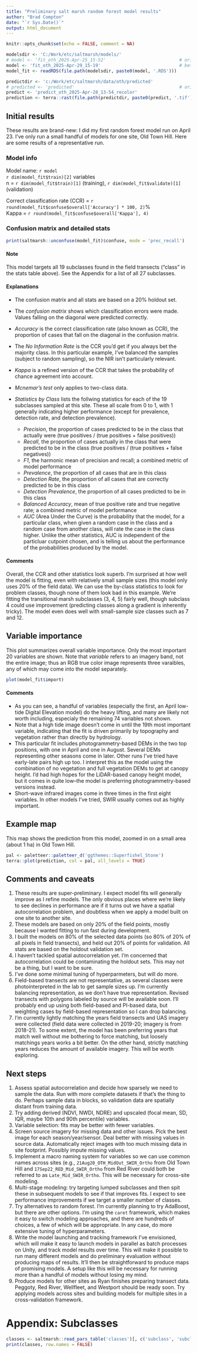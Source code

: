 ```yaml
---
title: "Preliminary salt marsh random forest model results"
author: "Brad Compton"
date: "`r Sys.Date()`"
output: html_document
---
```

<style>
/* Limit body text width, center paragraphs and lists */
.main-container p,
.main-container ul,
.main-container ol,
.main-container blockquote {
max-width: 850px;
margin-left: auto;
margin-right: auto;
}

/* Do NOT constrain code output or code blocks */
.main-container pre,
.main-container pre.r,
.main-container code,
.main-container .r-output {
max-width: none !important;
}
</style>



```r
knitr::opts_chunk$set(echo = FALSE, comment = NA)

modelsdir <- 'C:/Work/etc/saltmarsh/models/' 
# model <- 'fit_oth_2025-Apr-25_15-52'                            # orig
model <- 'fit_oth_2025-Apr-29_15-19'                              # better model: all vars for 2018-2021 (this one includes data for AUC)
model_fit <- readRDS(file.path(modelsdir, paste0(model, '.RDS')))

predictdir <- 'c:/Work/etc/saltmarsh/data/oth/predicted'
# predicted <- 'predicted'                                        # orig
predict <- 'predict_oth_2025-Apr-28_13-54_recolor'
prediction <- terra::rast(file.path(predictdir, paste0(predict, '.tif')))
```

## Initial results

These results are brand-new: I did my first random forest model run on April 23. I've only run a small 
handful of models for one site, Old Town Hill. Here are some results of a representative run.

### Model info

Model name: `r model`  
`r dim(model_fit$train)[2]` variables  
n = `r dim(model_fit$train)[1]` (training), `r dim(model_fit$validate)[1]` (validation)  

Correct classification rate (CCR) = `r round(model_fit$confuse$overall['Accuracy'] * 100, 2)`%  
Kappa = `r round(model_fit$confuse$overall['Kappa'], 4)`  

### Confusion matrix and detailed stats

```r
print(saltmarsh::unconfuse(model_fit)$confuse, mode = 'prec_recall')                          # I'll move unconfuse to fit, so won't need it here
```
#### Note

This model targets all 19 subclasses found in the field transects ("class" in the stats table above). See 
the Appendix for a list of all 27 subclasses.

#### Explanations

- The confusion matrix and all stats are based on a 20% holdout set.
- The *confusion matrix* shows which classification errors were made. Values falling on the 
  diagonal were predicted correctly.
- *Accuracy* is the correct classification rate (also known as CCR), the proportion of cases that fall on 
  the diagonal in the confusion matrix.
- The *No Information Rate* is the CCR you'd get if you always bet the majority class. In this particular 
  example, I've balanced the samples (subject to random sampling), so the NIR isn't particularly relevant.
- *Kappa* is a refined version of the CCR that takes the probability of chance agreement into account.
- *Mcnemar's test* only applies to two-class data.
- *Statistics by Class* lists the follwing statistics for each of the 19 subclasses sampled at this site. 
  These all scale from 0 to 1, with 1 generally indicating higher performance (except for prevalence, 
  detection rate, and detection prevalence).
  
  - *Precision*, the proportion of cases predicted to be in the class that actually were (true positives / 
    (true positives + false positives))
  - *Recall*, the proportion of cases actually in the class that were predicted to be in the class (true positives / 
    (true positives + false negatives))
  - *F1*, the harmonic mean of precision and recall; a combined metric of model performance
  - *Prevalence*, the proportion of all cases that are in this class
  - *Detection Rate*, the proportion of all cases that are correctly predicted to be in this class
  - *Detection Prevalence*, the proportion of all cases predicted to be in this class
  - *Balanced Accuracy*, mean of true positive rate and true negative rate; a combined metric of model performance
  - *AUC* (Area Under the Curve) is the probability that the model, for a particular class, when given a 
    random case in the class and a random case from another class, will rate the case in the class higher. 
    Unlike the other statistics, AUC is independent of the particluar cutpoint chosen, and is telling us
    about the performance of the probabilities produced by the model.

#### Comments

Overall, the CCR and other statistics look superb. I'm surprised at how well the model is fitting, even
with relatively small sample sizes (this model only uses 20% of the field data). We can use the by-class
statistics to look for problem classes, though none of them look bad in this example. We're fitting the 
transitional marsh subclasses (3, 4, 5) fairly well, though subclass 4 could use improvement 
(predicting classes along a gradient is inherently tricky). The model even does well with small-sample 
size classes such as 7 and 12.

## Variable importance

This plot summarizes overall variable importance. Only the most important 20 variables are shown. 
Note that *variable* refers to an imagery band, not the entire image; thus an RGB true color image
represents three varaibles, any of which may come into the model separately.

```r
plot(model_fit$import)
```

#### Comments

- As you can see, a handful of variables (especially the first, an April low-tide Digital Elevation
model) do the heavy lifting, and many are likely not worth including, especialy the remaining 74 
variables not shown. 
- Note that a high tide image doesn't come in until the 19th most important variable,
indicating that the fit is driven primarily by topography and vegetation rather than directly
by hydrology. 
- This particular fit includes photogrammetry-based DEMs in the two top positions, with one in April and
one in August. Several DEMs representing other seasons come in later. Other runs I've tried have early-late 
pairs high up too. I interpret this as the model using the combination of no vegetation and full vegetation DEMs
to get at canopy height. I'd had high hopes for the LiDAR-based canopy height model, but it comes in quite 
low--the model is preferring photogrammetry-based versions instead.
- Short-wave infrared images come in three times in the first eight variables. In other models I've tried,
  SWIR usually comes out as highly important.

## Example map

This map shows the prediction from this model, zoomed in on a small area (about 1 ha) in Old Town Hill.

```r
pal <- paletteer::paletteer_d('ggthemes::Superfishel_Stone')
terra::plot(prediction, col = pal, all_levels = TRUE)
```

## Comments and caveats
1. These results are super-preliminary. I expect model fits will generally improve as I refine models. 
   The only obvious places where we're likely to see declines in performance are if it turns out we
   have a spatial autocorrelation problem, and doubtless when we apply a model built on one site to another
   site.
2. These models are based on only 20% of the field points, mostly because I wanted fitting to run fast during
   development.
3. I built the models on 80% of the selected data points (so 80% of 20% of all pixels in field transects), and 
   held out 20% of points for validation. All stats are based on the holdout validation set.
4. I haven't tackled spatial autocorrelation yet. I'm concerned that autocorrelation could be contaminating
   the holdout sets. This may not be a thing, but I want to be sure.
5. I've done some minimal tuning of hyperparmeters, but will do more.
6. Field-based transects are not representative, as several classes were photointerpreted in the lab to get
   sample sizes up. I'm currently balancing representation, as we don't have true representation. Revised 
   transects with polygons labeled by source will be available soon. I'll probably end up using both 
   field-based and PI-based data, but weighting cases by field-based representation so I can drop balancing.
7. I'm currently lightly matching the years field transects and UAS imagery were collected (field data were 
   collected in 2019-20; imagery is from 2018-21). To some extent, the model has been preferring years that 
   match well without me bothering to force matching, but loosely matchings years works a bit better. On the 
   other hand, strictly matching years reduces the amount of available imagery. This will be worth exploring.

## Next steps

1. Assess spatial autocorrelation and decide how sparsely we need to sample the data. Run with more complete
   datasets if that's the thing to do. Perhaps sample data in blocks, so validation data are spatially 
   distant from training data.
2. Try adding derived (NDVI, NWDI, NDRE) and upscaled (focal mean, SD, IQR, maybe 10th and 90th percentile)
   variables.
2. Variable selection: fits may be better with fewer variables.
2. Screen source imagery for missing data and other issues. Pick the best image for each season/year/sensor. 
   Deal better with missing values in source data. Automatically reject images with too much missing data
   in site footprint. Possibly impute missing values.
2. Implement a macro naming system for variables so we can use common names across sites (e.g., 
   `21Aug20_OTH_MidOut_SWIR_Ortho` from Old Town Hill and `17Sep22_RED_Mid_SWIR_Ortho` from Red River could 
   both be referred to as `Late_Mid_SWIR_Ortho`. This will be necessary for cross-site modeling.
2. Multi-stage modeling: try targeting lumped subclasses and then spit these in subsequent models to see if 
   that improves fits. I expect to see performance improvements if we target a smaller number of classes.
2. Try alternatives to random forest. I'm currently planning to try AdaBoost, but there are other options.
   I'm using the `caret` framework, which makes it easy to switch modeling approaches, and there are hundreds
   of choices, a few of which will be appropriate. In any case, do more extensive tuning of hyperparameters.
2. Write the model launching and tracking framework I've envisioned, which will make it easy to launch models
   in parallel as batch processes on Unity, and track model results over time. This will make it possible to 
   run many different models and do preliminary evaluation without producing maps of results. It'll then be 
   straightforward to produce maps of promising models. A setup like this will be necessary for running more
   than a handful of models without losing my mind.
2. Produce models for other sites as Ryan finishes preparing transect data. Peggoty, Red River, Wellfleet,
   and Westport should be ready soon. Try applying models across sites and building models for multiple sites 
   in a cross-validation framework.

# Appendix: Subclasses

```r
classes <- saltmarsh::read_pars_table('classes')[, c('subclass', 'subclass_name')] 
print(classes, row.names = FALSE)
```